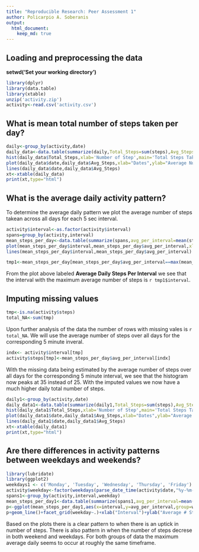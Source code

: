 ```yaml
---
title: "Reproducible Research: Peer Assessment 1"
author: Policarpio A. Soberanis
output: 
  html_document:
    keep_md: true
---
```



## Loading and preprocessing the data
**setwd('Set your working directory')**
```r
library(dplyr)
library(data.table)
library(xtable)
unzip('activity.zip')
activity<-read.csv('activity.csv')
```

## What is mean total number of steps taken per day?
```r
daily<-group_by(activity,date)
daily_data<-data.table(summarize(daily,Total_Steps=sum(steps),Avg_Steps=mean(steps),Median_Steps=median(steps)))
hist(daily_data$Total_Steps,xlab='Number of Step',main='Total Steps Taken Daily')
plot(daily_data$date,daily_data$Avg_Steps,xlab="Dates",ylab="Average Number of Step",main="Average Steps Per Day",xaxt="n")
lines(daily_data$date,daily_data$Avg_Steps)
xt<-xtable(daily_data)
print(xt,type="html")
```

## What is the average daily activity pattern?
To determine the average daily pattern we plot the average number of steps takean across all days
for each 5 sec interval.
```r
activity$interval<-as.factor(activity$interval)
spans=group_by(activity,interval)
mean_steps_per_day<-data.table(summarize(spans,avg_per_interval=mean(steps,na.rm=TRUE)))
plot(mean_steps_per_day$interval,mean_steps_per_day$avg_per_interval,xlab="Interval",ylab="Average # Steps",main="Average Daily Steps Per Interval",xaxt="n")
lines(mean_steps_per_day$interval,mean_steps_per_day$avg_per_interval)
```
```r
tmp1<-mean_steps_per_day[mean_steps_per_day$avg_per_interval==max(mean_steps_per_day$avg_per_interval)]
```

From the plot above labeled **Average Daily Steps Per Interval** we see that the interval with the maximum average number of steps
is `r tmp1$interval`.

## Imputing missing values
```r
tmp<-is.na(activity$steps)
total_NA<-sum(tmp)
```
Upon further analysis of the data the number of rows with missing vales is `r total_NA`. We will use the average number of steps over all days for the corresponding 5 minute inveral.
```r
indx<- activity$interval[tmp]
activity$steps[tmp]<-mean_steps_per_day$avg_per_interval[indx] 
```

With the missing data being estimated by the average number of steps over all days for the corresponding 5 minute interval, we see that the histogram now peaks at 35 instead of 25. With the imputed values we now have a much higher daily total number of steps. 

```r
daily1<-group_by(activity,date)
daily_data1<-data.table(summarize(daily1,Total_Steps=sum(steps),Avg_Steps=mean(steps),Median_Steps=median(steps)))
hist(daily_data1$Total_Steps,xlab='Number of Step',main='Total Steps Taken Daily')
plot(daily_data1$date,daily_data1$Avg_Steps,xlab="Dates",ylab="Average Number of Step",main="Average Steps Per Day",xaxt="n")
lines(daily_data1$date,daily_data1$Avg_Steps)
xt<-xtable(daily_data1)
print(xt,type="html")
```

## Are there differences in activity patterns between weekdays and weekends?
```r

library(lubridate)
library(ggplot2)
weekdays1 <- c('Monday', 'Tuesday', 'Wednesday', 'Thursday', 'Friday')
activity$weekday<-factor(weekdays(parse_date_time(activity$date,"%y-%m-%d")) %in% weekdays1,levels=c(TRUE,FALSE),labels=c('weekday','weekend'))
spans1<-group_by(activity,interval,weekday)
mean_steps_per_day1<-data.table(summarize(spans1,avg_per_interval=mean(steps)))
p<-ggplot(mean_steps_per_day1,aes(x=interval,y=avg_per_interval,group=weekday,color=weekday))
p+geom_line()+facet_grid(weekday~.)+xlab("Interval")+ylab("Average # Steps")+ggtitle("Average Daily Steps Per Interval")
```

Based on the plots there is a clear pattern to when there is an uptick in number of steps. There is also pattern in when the number of steps decrese in both weekend and weekdays. For both groups of data the maximum average daily seems to occur at roughly the same timeframe.
